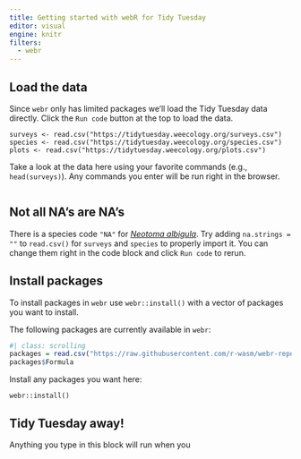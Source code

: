 ```yaml
---
title: Getting started with webR for Tidy Tuesday
editor: visual
engine: knitr
filters:
  - webr
---
```


## Load the data

Since `webr` only has limited packages we'll load the Tidy Tuesday data directly.
Click the `Run code` button at the top to load the data.

```webr-r
surveys <- read.csv("https://tidytuesday.weecology.org/surveys.csv")
species <- read.csv("https://tidytuesday.weecology.org/species.csv")
plots <- read.csv("https://tidytuesday.weecology.org/plots.csv")
```

Take a look at the data here using your favorite commands (e.g., `head(surveys)`).
Any commands you enter will be run right in the browser.

```webr-r
```


::: {.callout-important}

## Not all NA's are NA's

There is a species code `"NA"` for [_Neotoma albigula_](https://en.wikipedia.org/wiki/White-throated_woodrat).
Try adding `na.strings = ""` to `read.csv()` for `surveys` and `species` to properly import it.
You can change them right in the code block and click `Run code` to rerun.

:::

## Install packages

To install packages in `webr` use `webr::install()` with a vector of packages you want to install.

The following packages are currently available in `webr`:

```r
#| class: scrolling
packages = read.csv("https://raw.githubusercontent.com/r-wasm/webr-repo/main/repo-packages")
packages$Formula
```

Install any packages you want here:

```webr-r
webr::install()
```

## Tidy Tuesday away!

Anything you type in this block will run when you 

```webr-r
```